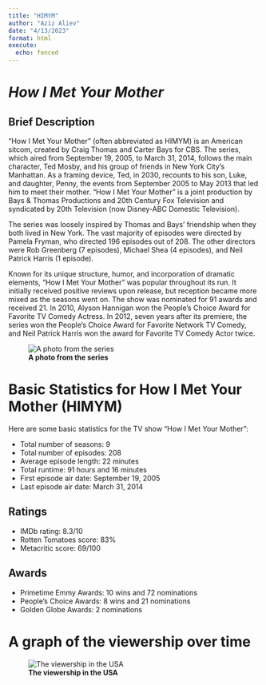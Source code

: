 ```yaml
---
title: "HIMYM"
author: "Aziz Aliev"
date: "4/13/2023"
format: html
execute:
  echo: fenced
---
```



# _How I Met Your Mother_

## Brief Description
"How I Met Your Mother" (often abbreviated as HIMYM) is an American sitcom, created by Craig Thomas and Carter Bays for CBS. The series, which aired from September 19, 2005, to March 31, 2014, follows the main character, Ted Mosby, and his group of friends in New York City's Manhattan. As a framing device, Ted, in 2030, recounts to his son, Luke, and daughter, Penny, the events from September 2005 to May 2013 that led him to meet their mother. "How I Met Your Mother" is a joint production by Bays & Thomas Productions and 20th Century Fox Television and syndicated by 20th Television (now Disney-ABC Domestic Television).

The series was loosely inspired by Thomas and Bays' friendship when they both lived in New York. The vast majority of episodes were directed by Pamela Fryman, who directed 196 episodes out of 208. The other directors were Rob Greenberg (7 episodes), Michael Shea (4 episodes), and Neil Patrick Harris (1 episode).

Known for its unique structure, humor, and incorporation of dramatic elements, "How I Met Your Mother" was popular throughout its run. It initially received positive reviews upon release, but reception became more mixed as the seasons went on. The show was nominated for 91 awards and received 21. In 2010, Alyson Hannigan won the People's Choice Award for Favorite TV Comedy Actress. In 2012, seven years after its premiere, the series won the People's Choice Award for Favorite Network TV Comedy, and Neil Patrick Harris won the award for Favorite TV Comedy Actor twice.

![**A photo from the series**](Howimetyourmother.jpg)

# Basic Statistics for How I Met Your Mother (HIMYM)

Here are some basic statistics for the TV show "How I Met Your Mother":

- Total number of seasons: 9
- Total number of episodes: 208
- Average episode length: 22 minutes
- Total runtime: 91 hours and 16 minutes
- First episode air date: September 19, 2005
- Last episode air date: March 31, 2014

## Ratings

- IMDb rating: 8.3/10
- Rotten Tomatoes score: 83%
- Metacritic score: 69/100

## Awards

- Primetime Emmy Awards: 10 wins and 72 nominations
- People's Choice Awards: 8 wins and 21 nominations
- Golden Globe Awards: 2 nominations

# A graph of the viewership over time

![**The viewership in the USA**](viewership.jpg)



